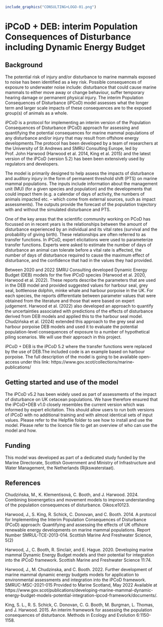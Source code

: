```r
include_graphics("CONSULTING+LOGO-01.png")
```

# iPCoD + DEB: interim Population Consequences of Disturbance including Dynamic Energy Budget

## Background

The potential risk of injury and/or disturbance to marine mammals exposed to noise has been identified as a key risk.  Possible consequences of exposure to underwater noise include: disturbance that could cause marine mammals to either move away or change behaviour, suffer temporary hearing damage or permanent physical injury. The interim Population Consequences of Disturbance (iPCoD) model assesses what the longer term and larger scale impacts of these consequences are to the exposed group(s) of animals as a whole.

iPCoD is a protocol for implementing an interim version of the Population Consequences of Disturbance (PCoD) approach for assessing and quantifying the potential consequences for marine mammal populations of any disturbance and/or injury that may result from offshore energy developments.The protocol has been developed by a team of researchers at the University of St Andrews and SMRU Consulting Europe, led by Prof. John Harwood (Harwood et al. 2014, King et al. 2015) and the latest version of the iPCoD (version 5.2) has been been extensively used by regulators and developers.

The model is primarily designed to help assess the impacts of disturbance and auditory injury in the form of permanent threshold shift (PTS) on marine mammal populations. The inputs include information about the management unit (MU) (for a given species and population) and the developments that could impact them (e.g. a calendar of days of activity, the numbers of animals impacted etc. – which come from external sources, such as impact assessments). The outputs provide the forecast of the population trajectory with and without the simulated disturbance and PTS. 

One of the key areas that the scientific community working on PCoD has focussed on in recent years is the relationships between the amount of disturbance experienced by an individual and its vital rates (survival and the probability of giving birth). These relationships are often referred to as transfer functions. In iPCoD, expert elicitations were used to parameterize transfer functions. Experts were asked to estimate the number of days of disturbance an animal can tolerate before a vital rate is affected, the number of days of disturbance required to cause the maximum effect of disturbance, and the confidence that had in the values they had provided.

Between 2020 and 2022 SMRU Consulting developed Dynamic Energy Budget (DEB) models for the five iPCoD species (Harwood et al. 2020, Harwood et al. 2022). These reports describe the parameters that are used in the DEB model and provided suggested values for harbour seal, grey seal, bottlenose dolphin, minke whale and harbour porpoise in the UK. For each species, the reports differentiate between parameter values that were obtained from the literature and those that were based on expert judgement. Harwood et al. (2022) also developed an approach to quantify the uncertainties associated with predictions of the effects of disturbance derived from DEB models and applied this to the harbour seal model. Chudzińska et al. (2024) extended this approach to the grey seal and harbour porpoise DEB models and used it to evaluate the potential population-level consequences of exposure to a number of hypothetical piling scenarios. We will use their approach in this project.

iPCoD + DEB is the iPCoD 5.2 where the transfer functions were replaced by the use of DEB.The included code is an example based on harbour porpoise. The full description of the model is going to be available open-access under this link: https://www.gov.scot/collections/marine-publications/

## Getting started and use of the model

The iPCoD v5.2 has been widely used as part of assessments of the impact of disturbance on UK cetacean populations. We have therefore ensured that the iPCoD+DEB v1.0 closely resembles the current version which was informed by expert elicitation. This should allow users to run both versions of iPCoD with no additional training and with almost identical sets of input values.
Please refer to the Helpfile folder to see how to install and use the model. Please refer to the licence file to get an overview of who can use the model and how. 

## Funding

This model was developed as part of a dedicated study funded by the Marine Directorate, Scottish Government and Ministry of Infrastructure and Water Management, the Netherlands (Rijkswaterstaat).  

## References

Chudzińska, M., K. Klementisová, C. Booth, and J. Harwood. 2024. Combining bioenergetics and movement models to improve understanding of the population consequences of disturbance. Oikos:e10123.

Harwood, J., S. King, R. Schick, C. Donovan, and C. Booth. 2014. A protocol for Implementing the Interim Population Consequences of Disturbance (PCoD) approach: Quantifying and assessing the effects of UK offshore renewable energy developments on marine mammal populations. Report Number SMRUL-TCE-2013-014. Scottish Marine And Freshwater Science, 5(2)

Harwood, J., C. Booth, R. Sinclair, and E. Hague. 2020. Developing marine mammal Dynamic Energy Budget models and their potential for integration into the iPCoD framework. Scottish Marine and Freshwater Science 11:74.

Harwood, J., M. Chudzinska, and C. Booth. 2022. Further development of marine mammal dynamic energy budgets models for application to environmental assessments and integration into the iPCoD framework. SMRUC-MSC-2021-015 Provided to Marine Scotland, May 2022 Available at https://www.gov.scot/publications/developing-marine-mammal-dynamic-energy-budget-models-potential-integration-ipcod-framework/documents/.

King, S. L., R. S. Schick, C. Donovan, C. G. Booth, M. Burgman, L. Thomas, and J. Harwood. 2015. An interim framework for assessing the population consequences of disturbance. Methods in Ecology and Evolution 6:1150-1158.
